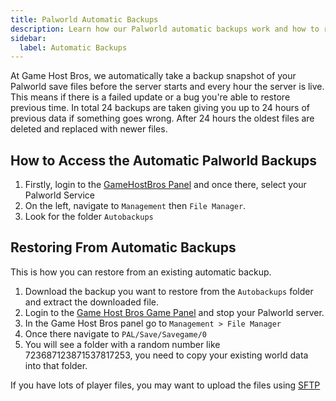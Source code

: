 ```yaml
---
title: Palworld Automatic Backups
description: Learn how our Palworld automatic backups work and how to restore them. 
sidebar:
  label: Automatic Backups
---
```


At Game Host Bros, we automatically take a backup snapshot of your Palworld save files before the server starts and every hour the server is live. This means if there is a failed update or a bug you're able to restore previous time. In total 24 backups are taken giving you up to 24 hours of previous data if something goes wrong. After 24 hours the oldest files are deleted and replaced with newer files. 

## How to Access the Automatic Palworld Backups

1. Firstly, login to the [GameHostBros Panel](https://panel.gamehostbros.com/) and once there, select your Palworld Service
2. On the left, navigate to `Management` then `File Manager`.
3. Look for the folder `Autobackups`

## Restoring From Automatic Backups

This is how you can restore from an existing automatic backup.

1. Download the backup you want to restore from the `Autobackups` folder and extract the downloaded file. 
2. Login to the [Game Host Bros Game Panel](https://panel.gamehostbros.com/) and stop your Palworld server.
3. In the Game Host Bros panel go to `Management > File Manager`
4. Once there navigate to `PAL/Save/Savegame/0`
5. You will see a folder with a random number like 723687123871537817253, you need to copy your existing world data into that folder.

If you have lots of player files, you may want to upload the files using [SFTP](/getting-started/uploading-files/)